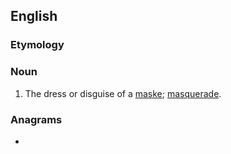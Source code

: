 ==English==

===Etymology===
{{suffix|en|mask|ery}}

===Noun===
{{en-noun|maskeries}}

# {{lb|en|obsolete}} The dress or disguise of a [[maske]]; [[masquerade]].
#: {{rfquotek|Marston}}

===Anagrams===
* {{anagrams|en|a=aekmrsy|Markeys}}